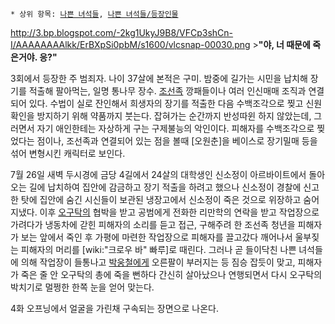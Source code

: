  * 상위 항목: [[나쁜 녀석들]], [[나쁜 녀석들/등장인물]]

http://3.bp.blogspot.com/-2kg1UkyJ9B8/VFCp3shCn-I/AAAAAAAAlkk/ErBXpSi0pbM/s1600/vlcsnap-00030.png
>'''"야, 너 때문에 죽은거야. 응?"'''

3회에서 등장한 주 범죄자. 나이 37살에 본적은 구미. 밤중에 길가는 시민을 납치해 장기를 적출해 팔아먹는, 일명 통나무 장수. [[조선족]] 깡패들이나 여러 인신매매 조직과 연결되어 있다. 수법이 실로 잔인해서 희생자의 장기를 적출한 다음 수백조각으로 찢고 신원확인을 방지하기 위해 약품까지 붓는다. 잡혀가는 순간까지 반성따윈 하지 않았는데, 그러면서 자기 애인한테는 자상하게 구는 구제불능의 악인이다. 피해자를 수백조각으로 찢었다는 점이나, 조선족과 연결되어 있는 점을 볼때 [오원춘]을 베이스로 장기밀매 등을 섞어 변형시킨 캐릭터로 보인다.  

7월 26일 새벽 두시경에 금당 4길에서 24살의 대학생인 신소정이 아르바이트에서 돌아오는 길에 납치하여 집안에 감금하고 장기 적출을 하려고 했으나 신소정이 경찰에 신고한 탓에 집안에 숨긴 시신들이 보관된 냉장고에서 신소정이 죽은 것으로 위장하고 숨어지냈다. 이후 [[오구탁]]의 협박을 받고 공범에게 전화한 리만학의 연락을 받고 작업장으로 가려다가 냉동차에 갇힌 피해자의 소리를 듣고 접근, 구해주려 한 조선족 청년을 피해자가 보는 앞에서 죽인 후 가평에 마련한 작업장으로 피해자를 끌고갔다 깨어나서 울부짖는 피해자의 머리를 [wiki:"크로우 바" 빠루]로 때린다. 그러나 곧 들이닥친 나쁜 녀석들에 의해 작업장이 들통나고 [[박웅철]]에게 오른팔이 부러지는 등 짐승 잡듯이 맞고, 피해자가 죽은 줄 안 오구탁의 총에 죽을 뻔하다 간신히 살아났으나 연행되면서 다시 오구탁의 박치기로 멀쩡한 한쪽 눈을 얻어 맞는다.

4화 오프닝에서 얼굴을 가린채 구속되는 장면으로 나온다.
